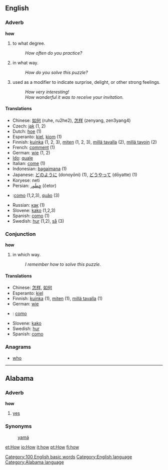 ==English==

{{rank|through|himself|go|117|how|long|am|way}}

===Adverb===
'''how'''

#to what degree.
#: ''How often do you practice?''
#in what way.
#: ''How do you solve this puzzle?''
#used as a modifier to indicate surprise, delight, or other strong feelings.
#: ''How very interesting!''
#: ''How wonderful it was to receive your invitation.''

==== Translations ====
*Chinese: [[如何]] (ruhe, ru2he2), [[怎样]] (zenyang, zen3yang4)
*Czech: [[jak]] (1, 2)
*Dutch: [[hoe]] (1)
*Esperanto: [[kiel]], [[kiom]] (1)
*Finnish: [[kuinka]] (1, 2, 3), [[miten]] (1, 2, 3), [[millä tavalla]] (2), [[millä tavoin]] (2)
*French: [[comment]] (1)
*German: [[wie]] (1, 2)
*[[Ido]]: [[quale]]
*Italian: [[come]] (1)
*Indonesian: [[bagaimana]] (1)
*Japanese: [[どのように]] (donoyōni) (1), [[どうやって]] (dōyatte) (1)
*Koryese: neti
*Persian: [[چِطَور]] (četor)
*{{pt}}:[[como]] (1,2,3), [[quão]] (3)
*Russian: [[как]] (1)
*Slovene: [[kako]] (1,2,3)
*Spanish: [[como]] (1)
*Swedish: [[hur]] (1,2), [[så]] (3)

===Conjunction===
'''how'''

#in which way.
#: ''I remember how to solve this puzzle.''

====Translations====
*Chinese: [[怎样]], [[如何]]
*Esperanto: [[kiel]]
*Finnish: [[kuinka]] (1), [[miten]] (1), [[millä tavalla]] (1)
*German: [[wie]]
*{{pt}}: [[como]]
*Slovene: [[kako]]
*Swedish: [[hur]]
*Spanish: [[como]]

===Anagrams===
*[[who]]

[[Category:100 English basic words]]
[[Category:English language]]
----
==Alabama==
===Adverb===
'''how'''
# [[yes]]

===Synonyms===
:[[yamá]]
[[Category:Alabama language]]


[[et:How]]
[[io:How]]
[[it:how]]
[[pt:How]]
[[fi:how]]
